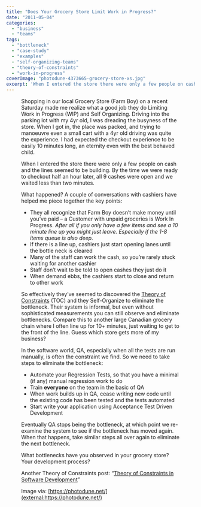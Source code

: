 ```yaml
---
title: "Does Your Grocery Store Limit Work in Progress?"
date: "2011-05-04"
categories: 
  - "business"
  - "teams"
tags: 
  - "bottleneck"
  - "case-study"
  - "examples"
  - "self-organizing-teams"
  - "theory-of-constraints"
  - "work-in-progress"
coverImage: "photodune-4373665-grocery-store-xs.jpg"
excerpt: 'When I entered the store there were only a few people on cash and the lines seemed to be'
---
```




<Figure
  src={Photodune4373665GroceryStoreXs}
  alt="Grocery store - image licensed from Photodune"
  caption="Grocery store - image licensed from Photodune"
/>
Shopping in our local Grocery Store (Farm Boy) on a recent Saturday made me realize what a good job they do Limiting Work in Progress (WIP) and Self Organizing. Driving into the parking lot with my 4yr old, I was dreading the busyness of the store. When I got in, the place was packed, and trying to manoeuvre even a small cart with a 4yr old driving was quite the experience. I had expected the checkout experience to be easily 10 minutes long, an eternity even with the best behaved child.

When I entered the store there were only a few people on cash and the lines seemed to be building. By the time we were ready to checkout half an hour later, all 9 cashes were open and we waited less than two minutes.

What happened? A couple of conversations with cashiers have helped me piece together the key points:

- They all recognize that Farm Boy doesn’t make money until you’ve paid – a Customer with unpaid groceries is Work In Progress. _After all if you only have a few items and see a 10 minute line up you might just leave. Especially if the 1-8 items queue is also deep._
- If there is a line up, cashiers just start opening lanes until the bottle neck is cleared
- Many of the staff can work the cash, so you’re rarely stuck waiting for another cashier
- Staff don’t wait to be told to open cashes they just do it
- When demand ebbs, the cashiers start to close and return to other work

So effectively they’ve seemed to discovered the [Theory of Constraints](external:https://en.wikipedia.org/wiki/Theory_of_Constraints) (TOC) and they Self-Organize to eliminate the bottleneck. Their system is informal, but even without sophisticated measurements you can still observe and eliminate bottlenecks. Compare this to another large Canadian grocery chain where I often line up for 10+ minutes, just waiting to get to the front of the line. Guess which store gets more of my business?

In the software world, QA, especially when all the tests are run manually, is often the constraint we find. So we need to take steps to eliminate the bottleneck:

- Automate your Regression Tests, so that you have a minimal (if any) manual regression work to do
- Train **everyone** on the team in the basic of QA
- When work builds up in QA, cease writing new code until the existing code has been tested and the tests automated
- Start write your application using Acceptance Test Driven Development

Eventually QA stops being the bottleneck, at which point we re-examine the system to see if the bottleneck has moved again. When that happens, take similar steps all over again to eliminate the next bottleneck.

What bottlenecks have you observed in your grocery store? Your development process?

Another Theory of Constraints post: “[Theory of Constraints in Software Development](external:https://www.codeforlife.org/2011/05/theory-of-constraints-in-software.html)”

Image via: [https://photodune.net/](external:https://photodune.net/)
